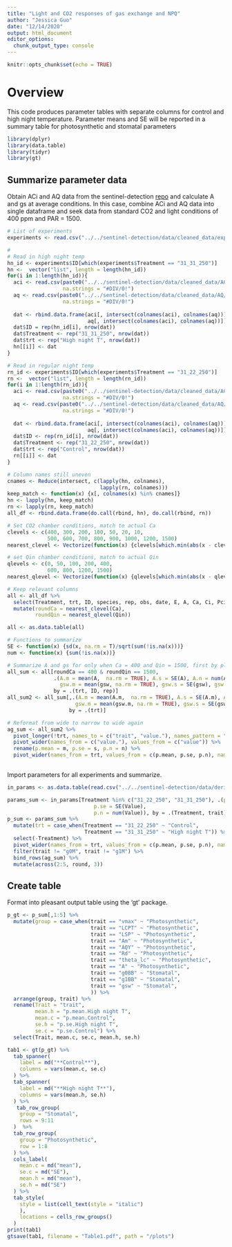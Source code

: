 ```yaml
---
title: "Light and CO2 responses of gas exchange and NPQ"
author: "Jessica Guo"
date: "12/14/2020"
output: html_document
editor_options: 
  chunk_output_type: console
---
```


```r
knitr::opts_chunk$set(echo = TRUE)
```

# Overview

This code produces parameter tables with separate columns for control and high night temperature. Parameter means and SE will be reported in a summary table for photosynthetic and stomatal parameters

```r
library(dplyr)
library(data.table)
library(tidyr)
library(gt)
```

## Summarize parameter data

Obtain ACi and AQ data from the sentinel-detection [repo](https://github.com/danforthcenter/sentinel-detection) and calculate A and gs at average conditions. In this case, combine ACi and AQ data into single dataframe and seek data from standard CO2 and light conditions of 400 ppm and PAR = 1500. 

```r
# List of experiments
experiments <- read.csv("../../sentinel-detection/data/cleaned_data/experiments.csv")

#
# Read in high night temp
hn_id <- experiments$ID[which(experiments$Treatment == "31_31_250")]
hn <-  vector("list", length = length(hn_id))
for(i in 1:length(hn_id)){
  aci <- read.csv(paste0("../../sentinel-detection/data/cleaned_data/ACi/A_Ci_curves_", hn_id[i], ".csv"), 
                  na.strings = "#DIV/0!")
  aq <- read.csv(paste0("../../sentinel-detection/data/cleaned_data/AQ/AQin_curves_", hn_id[i], ".csv"), 
                  na.strings = "#DIV/0!")
  
  dat <- rbind.data.frame(aci[, intersect(colnames(aci), colnames(aq))], 
                          aq[, intersect(colnames(aci), colnames(aq))])
  dat$ID = rep(hn_id[i], nrow(dat))
  dat$Treatment <- rep("31_31_250", nrow(dat))
  dat$trt <- rep("High night T", nrow(dat))
  hn[[i]] <- dat
}

# Read in regular night temp
rn_id <- experiments$ID[which(experiments$Treatment == "31_22_250")]
rn <-  vector("list", length = length(rn_id))
for(i in 1:length(rn_id)){
  aci <- read.csv(paste0("../../sentinel-detection/data/cleaned_data/ACi/A_Ci_curves_", rn_id[i], ".csv"), 
                  na.strings = "#DIV/0!")
  aq <- read.csv(paste0("../../sentinel-detection/data/cleaned_data/AQ/AQin_curves_", rn_id[i], ".csv"), 
                  na.strings = "#DIV/0!")
  
  dat <- rbind.data.frame(aci[, intersect(colnames(aci), colnames(aq))], 
                          aq[, intersect(colnames(aci), colnames(aq))])
  dat$ID <- rep(rn_id[i], nrow(dat))
  dat$Treatment <- rep("31_22_250", nrow(dat))
  dat$trt <- rep("Control", nrow(dat))
  rn[[i]] <- dat
}

# Column names still uneven
cnames <- Reduce(intersect, c(lapply(hn, colnames), 
                              lapply(rn, colnames)))
keep_match <- function(x) {x[, colnames(x) %in% cnames]}
hn <- lapply(hn, keep_match)
rn <- lapply(rn, keep_match)
all_df <- rbind.data.frame(do.call(rbind, hn), do.call(rbind, rn))

# Set CO2 chamber conditions, match to actual Ca
clevels <- c(400, 300, 200, 100, 50, 20, 10, 
             500, 600, 700, 800, 900, 1000, 1200, 1500)
nearest_clevel <- Vectorize(function(x) {clevels[which.min(abs(x - clevels))]})

# set Qin chamber conditions, match to actual Qin
qlevels <- c(0, 50, 100, 200, 400, 
             600, 800, 1200, 1500)
nearest_qlevel <- Vectorize(function(x) {qlevels[which.min(abs(x - qlevels))]})

# Keep relevant columns
all <- all_df %>%
  select(Treatment, trt, ID, species, rep, obs, date, E, A, Ca, Ci, Pci, Pca, Qin, gsw) %>%
  mutate(roundCa = nearest_clevel(Ca),
         roundQin = nearest_qlevel(Qin))

all <- as.data.table(all)

# Functions to summarize
SE <- function(x) {sd(x, na.rm = T)/sqrt(sum(!is.na(x)))}
num <- function(x) {sum(!is.na(x))}

# Summarize A and gs for only when Ca = 400 and Qin = 1500, first by plant, then by treatment
all_sum <- all[roundCa == 400 & roundQin == 1500,
               .(A.m = mean(A,  na.rm = TRUE), A.s = SE(A), A.n = num(A),
                 gsw.m = mean(gsw, na.rm = TRUE), gsw.s = SE(gsw), gsw.n = num(gsw)),
               by = .(trt, ID, rep)]
all_sum2 <- all_sum[,.(A.m = mean(A.m,  na.rm = TRUE), A.s = SE(A.m), A.n = num(A.m),
                      gsw.m = mean(gsw.m, na.rm = TRUE), gsw.s = SE(gsw.m), gsw.n = num(gsw.m)),
                    by = .(trt)]

# Reformat from wide to narrow to wide again
ag_sum <- all_sum2 %>%
  pivot_longer(!trt, names_to = c("trait", "value."), names_pattern = "(.*).(.)") %>%
  pivot_wider(names_from = c("value."), values_from = c("value")) %>%
  rename(p.mean = m, p.se = s, p.n = n) %>%
  pivot_wider(names_from = trt, values_from = c(p.mean, p.se, p.n), names_sep = ".") 
  
```

Import parameters for all experiments and summarize. 

```r
in_params <- as.data.table(read.csv("../../sentinel-detection/data/derived_data/parameters_data.csv"))

params_sum <- in_params[Treatment %in% c("31_22_250", "31_31_250"), .(p.mean = mean(Value, na.rm = T), 
                            p.se = SE(Value),
                            p.n = num(Value)), by = .(Treatment, trait)]
p_sum <- params_sum %>%
  mutate(trt = case_when(Treatment == "31_22_250" ~ "Control",
                         Treatment == "31_31_250" ~ "High night T")) %>%
  select(-Treatment) %>%
  pivot_wider(names_from = trt, values_from = c(p.mean, p.se, p.n), names_sep = ".") %>%
  filter(trait != "g0M", trait != "g1M") %>%
  bind_rows(ag_sum) %>%
  mutate(across(2:5, round, 3))
```


## Create table

Format into pleasant output table using the 'gt' package. 

```r
p_gt <- p_sum[,1:5] %>%
  mutate(group = case_when(trait == "vmax" ~ "Photosynthetic",
                           trait == "LCPT" ~ "Photosynthetic",
                           trait == "LSP" ~ "Photosynthetic",
                           trait == "Am" ~ "Photosynthetic",
                           trait == "AQY" ~ "Photosynthetic",
                           trait == "Rd" ~ "Photosynthetic",
                           trait == "theta_lc" ~ "Photosynthetic",
                           trait == "A" ~ "Photosynthetic",
                           trait == "g0BB" ~ "Stomatal",
                           trait == "g1BB" ~ "Stomatal",
                           trait == "gsw" ~ "Stomatal",
                           )) %>%
  arrange(group, trait) %>%
  rename(Trait = "trait",
         mean.h = "p.mean.High night T",
         mean.c = "p.mean.Control",
         se.h = "p.se.High night T",
         se.c = "p.se.Control") %>%
  select(Trait, mean.c, se.c, mean.h, se.h)

tab1 <- gt(p_gt) %>%
  tab_spanner(
    label = md("**Control**"),
    columns = vars(mean.c, se.c)
  ) %>%
  tab_spanner(
    label = md("**High night T**"),
    columns = vars(mean.h, se.h)
  ) %>%
   tab_row_group(
    group = "Stomatal",
    rows = 9:11
  )  %>%
  tab_row_group(
    group = "Photosynthetic",
    row = 1:8
  ) %>%
  cols_label(
    mean.c = md("mean"),
    se.c = md("SE"),
    mean.h = md("mean"),
    se.h = md("SE")
  ) %>%
  tab_style(
    style = list(cell_text(style = "italic")
    ),
    locations = cells_row_groups()
  )
print(tab1)
gtsave(tab1, filename = "Table1.pdf", path = "/plots")
```


